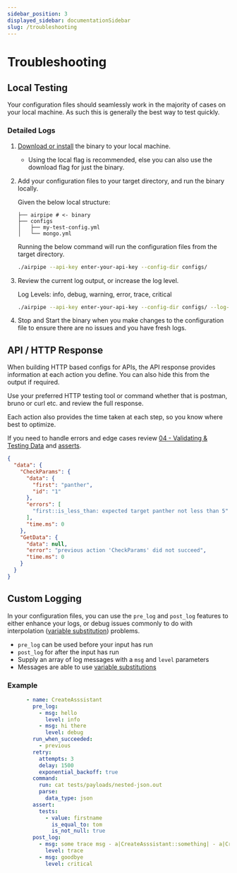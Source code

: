 ```yaml
---
sidebar_position: 3
displayed_sidebar: documentationSidebar
slug: /troubleshooting
---
```


# Troubleshooting

## Local Testing

Your configuration files should seamlessly work in the majority of cases on your local machine. As such this is generally the best way to test quickly.

### Detailed Logs
1. [Download or install](/docs/install) the binary to your local machine.
    - Using the local flag is recommended, else you can also use the download flag for just the binary.
2. Add your configuration files to your target directory, and run the binary locally.

    Given the below local structure: 
    ```
    ├── airpipe # <- binary
    ├── configs
    │   ├── my-test-config.yml
    │   └── mongo.yml
    ```

    Running the below command will run the configuration files from the target directory.
    ```sh
    ./airpipe --api-key enter-your-api-key --config-dir configs/
    ```

3. Review the current log output, or increase the log level.

    Log Levels: info, debug, warning, error, trace, critical
    ```sh
    ./airpipe --api-key enter-your-api-key --config-dir configs/ --log-level trace
    ```

4. Stop and Start the binary when you make changes to the configuration file to ensure there are no issues and you have fresh logs.


## API / HTTP Response

When building HTTP based configs for APIs, the API response provides information at each action you define. You can also hide this from the output if required.

Use your preferred HTTP testing tool or command whether that is postman, bruno or curl etc. and review the full response.

Each action also provides the time taken at each step, so you know where best to optimize.

If you need to handle errors and edge cases review [04 - Validating & Testing Data](/docs/tutorial/validating-data) and [asserts](/docs/configuration/interfaces/actions/asserts).

```json
{
  "data": {
    "CheckParams": {
      "data": {
        "first": "panther",
        "id": "1"
      },
      "errors": [
        "first::is_less_than: expected target panther not less than 5"
      ],
      "time.ms": 0
    },
    "GetData": {
      "data": null,
      "error": "previous action 'CheckParams' did not succeed",
      "time.ms": 0
    }
  }
}
```

## Custom Logging

In your configuration files, you can use the `pre_log` and `post_log` features to either enhance your logs, or debug issues commonly to do with interpolation ([variable substitution](/docs/configuration/substitutions)) problems.

- `pre_log` can be used before your input has run
- `post_log` for after the input has run
- Supply an array of log messages with a `msg` and `level` parameters
- Messages are able to use [variable substitutions](/docs/configuration/substitutions) 

### Example
```yaml
      - name: CreateAsssistant
        pre_log:
          - msg: hello
            level: info
          - msg: hi there
            level: debug
        run_when_succeeded:
          - previous
        retry:
          attempts: 3
          delay: 1500
          exponential_backoff: true
        command:
          run: cat tests/payloads/nested-json.out
          parse:
            data_type: json
        assert:
          tests:
            - value: firstname
              is_equal_to: tom
              is_not_null: true
        post_log:
          - msg: some trace msg - a|CreateAsssistant::something| - a|CreateAsssistant::id|
            level: trace
          - msg: goodbye
            level: critical
```